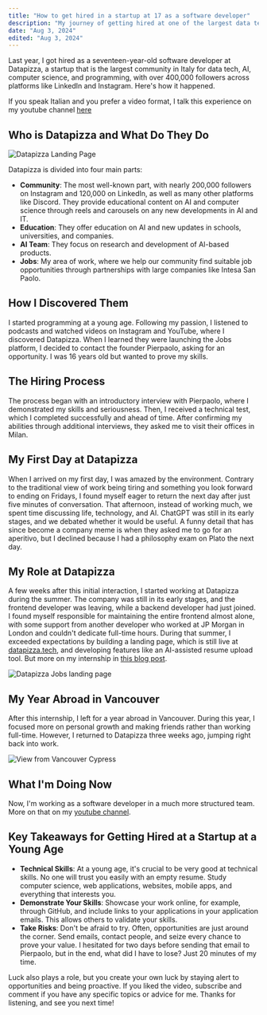 ```yaml
---
title: "How to get hired in a startup at 17 as a software developer"
description: "My journey of getting hired at one of the largest data tech, AI, computer science, and programming communities in Italy."
date: "Aug 3, 2024"
edited: "Aug 3, 2024"
---
```


Last year, I got hired as a seventeen-year-old software developer at Datapizza, a startup that is the largest community in Italy for data tech, AI, computer science, and programming, with over 400,000 followers across platforms like LinkedIn and Instagram. Here's how it happened.

If you speak Italian and you prefer a video format, I talk this experience on my youtube channel [here](https://www.youtube.com/watch?v=cdizHWvB5m0)

## Who is Datapizza and What Do They Do
![Datapizza Landing Page](/images/hiredat17/landing.png)

Datapizza is divided into four main parts:

- **Community**: The most well-known part, with nearly 200,000 followers on Instagram and 120,000 on LinkedIn, as well as many other platforms like Discord. They provide educational content on AI and computer science through reels and carousels on any new developments in AI and IT.
- **Education**: They offer education on AI and new updates in schools, universities, and companies.
- **AI Team**: They focus on research and development of AI-based products.
- **Jobs**: My area of work, where we help our community find suitable job opportunities through partnerships with large companies like Intesa San Paolo.

## How I Discovered Them

I started programming at a young age. Following my passion, I listened to podcasts and watched videos on Instagram and YouTube, where I discovered Datapizza. When I learned they were launching the Jobs platform, I decided to contact the founder Pierpaolo, asking for an opportunity. I was 16 years old but wanted to prove my skills.

## The Hiring Process

The process began with an introductory interview with Pierpaolo, where I demonstrated my skills and seriousness. Then, I received a technical test, which I completed successfully and ahead of time. After confirming my abilities through additional interviews, they asked me to visit their offices in Milan.

## My First Day at Datapizza

When I arrived on my first day, I was amazed by the environment. Contrary to the traditional view of work being tiring and something you look forward to ending on Fridays, I found myself eager to return the next day after just five minutes of conversation. That afternoon, instead of working much, we spent time discussing life, technology, and AI. ChatGPT was still in its early stages, and we debated whether it would be useful. A funny detail that has since become a company meme is when they asked me to go for an aperitivo, but I declined because I had a philosophy exam on Plato the next day.

## My Role at Datapizza

A few weeks after this initial interaction, I started working at Datapizza during the summer. The company was still in its early stages, and the frontend developer was leaving, while a backend developer had just joined. I found myself responsible for maintaining the entire frontend almost alone, with some support from another developer who worked at JP Morgan in London and couldn't dedicate full-time hours. During that summer, I exceeded expectations by building a landing page, which is still live at [datapizza.tech](https://jobs.datapizza.tech), and developing features like an AI-assisted resume upload tool. But more on my internship in [this blog post](/blog/working-in-a-startup-at-17).

![Datapizza Jobs landing page](/images/hiredat17/jobslanding.png)

## My Year Abroad in Vancouver

After this internship, I left for a year abroad in Vancouver. During this year, I focused more on personal growth and making friends rather than working full-time. However, I returned to Datapizza three weeks ago, jumping right back into work.

![View from Vancouver Cypress](/images/hiredat17/canada.jpeg)

## What I'm Doing Now

Now, I'm working as a software developer in a much more structured team. More on that on my [youtube channel](https://www.youtube.com/@leotrapani).

## Key Takeaways for Getting Hired at a Startup at a Young Age

- **Technical Skills**: At a young age, it's crucial to be very good at technical skills. No one will trust you easily with an empty resume. Study computer science, web applications, websites, mobile apps, and everything that interests you.
- **Demonstrate Your Skills**: Showcase your work online, for example, through GitHub, and include links to your applications in your application emails. This allows others to validate your skills.
- **Take Risks**: Don't be afraid to try. Often, opportunities are just around the corner. Send emails, contact people, and seize every chance to prove your value. I hesitated for two days before sending that email to Pierpaolo, but in the end, what did I have to lose? Just 20 minutes of my time.

Luck also plays a role, but you create your own luck by staying alert to opportunities and being proactive. If you liked the video, subscribe and comment if you have any specific topics or advice for me. Thanks for listening, and see you next time!
